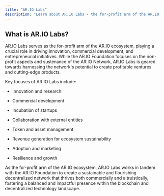 ```yaml
---
title: "AR.IO Labs"
description: "Learn about AR.IO Labs - the for-profit arm of the AR.IO ecosystem driving innovation, commercial development, and entrepreneurial initiatives"
---
```



## What is AR.IO Labs?

AR.IO Labs serves as the for-profit arm of the AR.IO ecosystem, playing a crucial role in driving innovation, commercial development, and entrepreneurial initiatives. While the AR.IO Foundation focuses on the non-profit aspects and sustenance of the AR.IO Network, AR.IO Labs is geared towards harnessing the network's potential to create profitable ventures and cutting-edge products.

Key focuses of AR.IO Labs include:

- Innovation and research

- Commercial development

- Incubation of startups

- Collaboration with external entities

- Token and asset management

- Revenue generation for ecosystem sustainability

- Adoption and marketing

- Resilience and growth

As the for-profit arm of the AR.IO ecosystem, AR.IO Labs works in tandem with the AR.IO Foundation to create a sustainable and flourishing decentralized network that thrives both commercially and altruistically, fostering a balanced and impactful presence within the blockchain and decentralized technology landscape.
